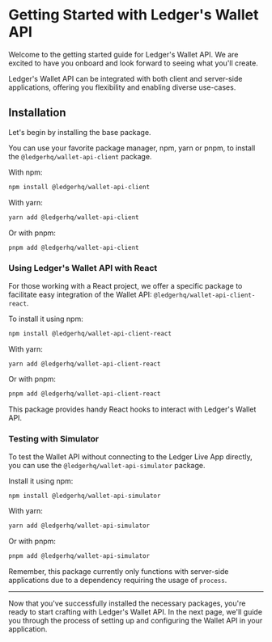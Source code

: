 # Getting Started with Ledger's Wallet API

Welcome to the getting started guide for Ledger's Wallet API. We are excited to have you onboard and look forward to
seeing what you'll create.

Ledger's Wallet API can be integrated with both client and server-side applications, offering you flexibility and
enabling diverse use-cases.

## Installation

Let's begin by installing the base package.

You can use your favorite package manager, npm, yarn or pnpm, to install the `@ledgerhq/wallet-api-client` package.

With npm:

```sh
npm install @ledgerhq/wallet-api-client
```

With yarn:

```sh
yarn add @ledgerhq/wallet-api-client
```

Or with pnpm:

```sh
pnpm add @ledgerhq/wallet-api-client
```

### Using Ledger's Wallet API with React

For those working with a React project, we offer a specific package to facilitate easy integration of the Wallet API:
`@ledgerhq/wallet-api-client-react`.

To install it using npm:

```sh
npm install @ledgerhq/wallet-api-client-react
```

With yarn:

```sh
yarn add @ledgerhq/wallet-api-client-react
```

Or with pnpm:

```sh
pnpm add @ledgerhq/wallet-api-client-react
```

This package provides handy React hooks to interact with Ledger's Wallet API.

### Testing with Simulator

To test the Wallet API without connecting to the Ledger Live App directly, you can use the
`@ledgerhq/wallet-api-simulator` package.

Install it using npm:

```sh
npm install @ledgerhq/wallet-api-simulator
```

With yarn:

```sh
yarn add @ledgerhq/wallet-api-simulator
```

Or with pnpm:

```sh
pnpm add @ledgerhq/wallet-api-simulator
```

Remember, this package currently only functions with server-side applications due to a dependency requiring the usage
of `process`.

---

Now that you've successfully installed the necessary packages, you're ready to start crafting with Ledger's Wallet
API. In the next page, we'll guide you through the process of setting up and configuring the Wallet API in your
application.
